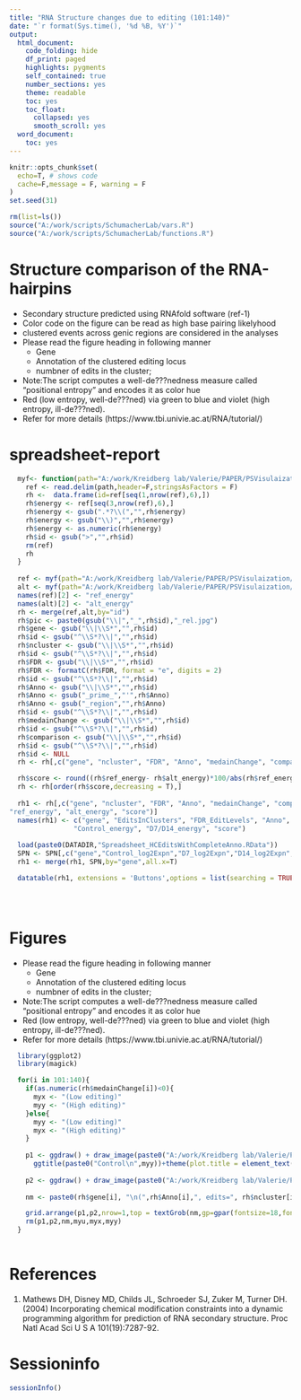 ---
title: "RNA Structure changes due to editing (101:140)"
date: "`r format(Sys.time(), '%d %B, %Y')`"
output:
  html_document:
    code_folding: hide
    df_print: paged
    highlights: pygments
    self_contained: true
    number_sections: yes
    theme: readable
    toc: yes
    toc_float:
      collapsed: yes
      smooth_scroll: yes
  word_document:
    toc: yes
---


```{r global_options, include=FALSE}
knitr::opts_chunk$set(
  echo=T, # shows code
  cache=F,message = F, warning = F
)
set.seed(31)
```

```{r, Functions, echo=T}
rm(list=ls())
source("A:/work/scripts/SchumacherLab/vars.R")
source("A:/work/scripts/SchumacherLab/functions.R")

```


# Structure comparison of the RNA-hairpins 
- Secondary structure predicted using RNAfold software (ref-1)
- Color code on the figure can be read as high base pairing likelyhood
- clustered events across genic regions are considered in the analyses
- Please read the figure heading in following manner
    * Gene 
    * Annotation of the clustered editing locus
    * numbner of edits in the cluster;
- Note:The script computes a well-de???nedness measure called "positional entropy" and encodes it as color hue
- Red (low entropy, well-de???ned) via green to blue and violet (high entropy, ill-de???ned).
- Refer for more details (https://www.tbi.univie.ac.at/RNA/tutorial/)

# spreadsheet-report

```{r, p1, echo=T,fig.width=8,fig.height=6}
  myf<- function(path="A:/work/Kreidberg lab/Valerie/PAPER/PSVisulaization/Ref/DRE_Clustered_RefSeqs_Genomic_OUT.fa"){
    ref <- read.delim(path,header=F,stringsAsFactors = F)
    rh <-  data.frame(id=ref[seq(1,nrow(ref),6),])
    rh$energy <- ref[seq(3,nrow(ref),6),]
    rh$energy <- gsub(".*?\\(","",rh$energy)
    rh$energy <- gsub("\\)","",rh$energy)
    rh$energy <- as.numeric(rh$energy)
    rh$id <- gsub(">","",rh$id)
    rm(ref)
    rh
  }
  
  ref <- myf(path="A:/work/Kreidberg lab/Valerie/PAPER/PSVisulaization/Cntr/DRE_Clustered_RefSeqs_Genomic_OUT.fa")
  alt <- myf(path="A:/work/Kreidberg lab/Valerie/PAPER/PSVisulaization/Exp/DRE_Clustered_AltSeqs_Genomic_OUT.fa")
  names(ref)[2] <- "ref_energy"
  names(alt)[2] <- "alt_energy"
  rh <- merge(ref,alt,by="id")
  rh$pic <- paste0(gsub("\\|","_",rh$id),"_rel.jpg")
  rh$gene <- gsub("\\|\\S*","",rh$id)
  rh$id <- gsub("^\\S*?\\|","",rh$id)
  rh$ncluster <- gsub("\\|\\S*","",rh$id)
  rh$id <- gsub("^\\S*?\\|","",rh$id)
  rh$FDR <- gsub("\\|\\S*","",rh$id)
  rh$FDR <- formatC(rh$FDR, format = "e", digits = 2)  
  rh$id <- gsub("^\\S*?\\|","",rh$id)
  rh$Anno <- gsub("\\|\\S*","",rh$id)
  rh$Anno <- gsub("_prime_","'",rh$Anno)
  rh$Anno <- gsub("_region","",rh$Anno)
  rh$id <- gsub("^\\S*?\\|","",rh$id)
  rh$medainChange <- gsub("\\|\\S*","",rh$id)
  rh$id <- gsub("^\\S*?\\|","",rh$id)
  rh$comparison <- gsub("\\|\\S*","",rh$id)
  rh$id <- gsub("^\\S*?\\|","",rh$id)
  rh$id <- NULL
  rh <- rh[,c("gene", "ncluster", "FDR", "Anno", "medainChange", "comparison","ref_energy", "alt_energy", "pic")]

  rh$score <- round((rh$ref_energy- rh$alt_energy)*100/abs(rh$ref_energy),2)
  rh <- rh[order(rh$score,decreasing = T),]
  
  rh1 <- rh[,c("gene", "ncluster", "FDR", "Anno", "medainChange", "comparison", 
"ref_energy", "alt_energy", "score")]
  names(rh1) <- c("gene", "EditsInClusters", "FDR_EditLevels", "Anno", "medainEditChange", "comparison", 
                "Control_energy", "D7/D14_energy", "score")
  
  load(paste0(DATADIR,"Spreadsheet_HCEditsWithCompleteAnno.RData"))
  SPN <- SPN[,c("gene","Control_log2Expn","D7_log2Expn","D14_log2Expn","GOAnno","link")] %>% unique
  rh1 <- merge(rh1, SPN,by="gene",all.x=T)

  datatable(rh1, extensions = 'Buttons',options = list(searching = TRUE,pageLength = 10,dom = 'Bfrtip', buttons = c('excel', "csv")))


  
```

# Figures
- Please read the figure heading in following manner
    * Gene 
    * Annotation of the clustered editing locus
    * numbner of edits in the cluster;
- Note:The script computes a well-de???nedness measure called "positional entropy" and encodes it as color hue
- Red (low entropy, well-de???ned) via green to blue and violet (high entropy, ill-de???ned).
- Refer for more details (https://www.tbi.univie.ac.at/RNA/tutorial/)
    
    
```{r, p2, echo=T,fig.width=8,fig.height=6}
  library(ggplot2)
  library(magick)

  for(i in 101:140){
    if(as.numeric(rh$medainChange[i])<0){
      myx <- "(Low editing)"
      myy <- "(High editing)"
    }else{
      myy <- "(Low editing)"
      myx <- "(High editing)"
    }
    
    p1 <- ggdraw() + draw_image(paste0("A:/work/Kreidberg lab/Valerie/PAPER/PSVisulaization/Cntr/",rh$pic[i]),scale = 0.8) +
      ggtitle(paste0("Control\n",myy))+theme(plot.title = element_text(hjust = 0.5))
    
    p2 <- ggdraw() + draw_image(paste0("A:/work/Kreidberg lab/Valerie/PAPER/PSVisulaization/Exp/",rh$pic[i]),scale = 0.8)+ggtitle(paste0(gsub("_control","",rh$comparison[i]),"\n",myx))+theme(plot.title = element_text(hjust = 0.5))
    
    nm <- paste0(rh$gene[i], "\n(",rh$Anno[i],", edits=", rh$ncluster[i],")")

    grid.arrange(p1,p2,nrow=1,top = textGrob(nm,gp=gpar(fontsize=18,font=3)))
    rm(p1,p2,nm,myu,myx,myy)
  }
  
```


# References
1. Mathews DH, Disney MD, Childs JL, Schroeder SJ, Zuker M, Turner DH. (2004) Incorporating chemical modification constraints into a dynamic programming algorithm for prediction of RNA secondary structure. Proc Natl Acad Sci U S A 101(19):7287-92.



# Sessioninfo
```{r, sessioninfo, echo=T}
sessionInfo()
```















